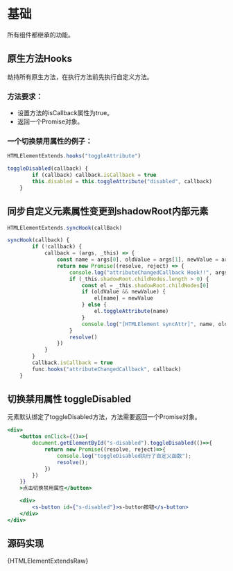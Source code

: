 
# 基础
所有组件都继承的功能。

## 原生方法Hooks
劫持所有原生方法，在执行方法前先执行自定义方法。

### 方法要求：
- 设置方法的isCallback属性为true。
- 返回一个Promise对象。

### 一个切换禁用属性的例子：
```javascript
HTMLElementExtends.hooks("toggleAttribute")

toggleDisabled(callback) {
        if (callback) callback.isCallback = true
        this.disabled = this.toggleAttribute("disabled", callback)
    }
```
## 同步自定义元素属性变更到shadowRoot内部元素
```javascript
HTMLElementExtends.syncHook(callBack)

syncHook(callback) {
        if (!callback) {
            callback = (args, _this) => {
                const name = args[0], oldValue = args[1], newValue = args[2]
                return new Promise((resolve, reject) => {
                    console.log("attributeChangedCallback Hook!!", args, _this)
                    if (_this.shadowRoot.childNodes.length > 0) {
                        const el = _this.shadowRoot.childNodes[0]
                        if (oldValue && newValue) {
                            el[name] = newValue
                        } else {
                            el.toggleAttribute(name)
                        }
                        console.log("[HTMLElement syncAttr]", name, oldValue, newValue)
                    }
                    resolve()
                })
            }
        }
        callback.isCallback = true
        func.hooks("attributeChangedCallback", callback)
    }
````

## 切换禁用属性 toggleDisabled
元素默认绑定了toggleDisabled方法，方法需要返回一个Promise对象。

```jsx live
<div>
    <button onClick={()=>{
        document.getElementById("s-disabled").toggleDisabled(()=>{
            return new Promise((resolve, reject)=>{
                console.log("toggleDisabled执行了自定义函数");
                resolve();
            })
        })
    }}
    >点击切换禁用属性</button>

    <div>
        <s-button id={"s-disabled"}>s-button按钮</s-button>
    </div>
</div>
```

## 源码实现
<CodeBlock language="jsx">{HTMLElementExtendsRaw}</CodeBlock>